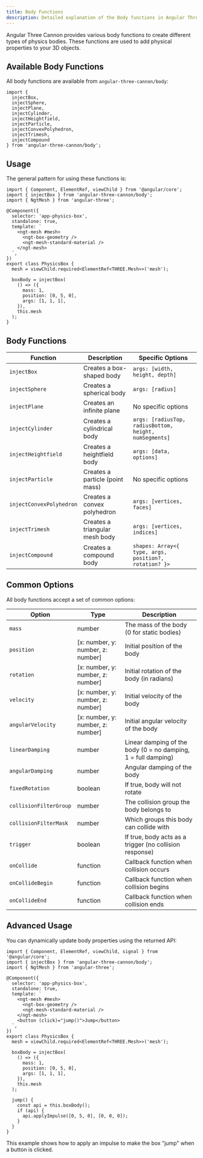 ```yaml
---
title: Body Functions
description: Detailed explanation of the Body functions in Angular Three Cannon
---
```


Angular Three Cannon provides various body functions to create different types of physics bodies. These functions are used to add physical properties to your 3D objects.

## Available Body Functions

All body functions are available from `angular-three-cannon/body`:

```angular-ts
import {
  injectBox,
  injectSphere,
  injectPlane,
  injectCylinder,
  injectHeightfield,
  injectParticle,
  injectConvexPolyhedron,
  injectTrimesh,
  injectCompound
} from 'angular-three-cannon/body';
```

## Usage

The general pattern for using these functions is:

```angular-ts
import { Component, ElementRef, viewChild } from '@angular/core';
import { injectBox } from 'angular-three-cannon/body';
import { NgtMesh } from 'angular-three';

@Component({
  selector: 'app-physics-box',
  standalone: true,
  template: `
    <ngt-mesh #mesh>
      <ngt-box-geometry />
      <ngt-mesh-standard-material />
    </ngt-mesh>
  `,
})
export class PhysicsBox {
  mesh = viewChild.required<ElementRef<THREE.Mesh>>('mesh');

  boxBody = injectBox(
    () => ({
      mass: 1,
      position: [0, 5, 0],
      args: [1, 1, 1],
    }),
    this.mesh
  );
}
```

## Body Functions

| Function | Description | Specific Options |
|----------|-------------|------------------|
| `injectBox` | Creates a box-shaped body | `args: [width, height, depth]` |
| `injectSphere` | Creates a spherical body | `args: [radius]` |
| `injectPlane` | Creates an infinite plane | No specific options |
| `injectCylinder` | Creates a cylindrical body | `args: [radiusTop, radiusBottom, height, numSegments]` |
| `injectHeightfield` | Creates a heightfield body | `args: [data, options]` |
| `injectParticle` | Creates a particle (point mass) | No specific options |
| `injectConvexPolyhedron` | Creates a convex polyhedron | `args: [vertices, faces]` |
| `injectTrimesh` | Creates a triangular mesh body | `args: [vertices, indices]` |
| `injectCompound` | Creates a compound body | `shapes: Array<{ type, args, position?, rotation? }>` |

## Common Options

All body functions accept a set of common options:

| Option | Type | Description |
|--------|------|-------------|
| `mass` | number | The mass of the body (0 for static bodies) |
| `position` | [x: number, y: number, z: number] | Initial position of the body |
| `rotation` | [x: number, y: number, z: number] | Initial rotation of the body (in radians) |
| `velocity` | [x: number, y: number, z: number] | Initial velocity of the body |
| `angularVelocity` | [x: number, y: number, z: number] | Initial angular velocity of the body |
| `linearDamping` | number | Linear damping of the body (0 = no damping, 1 = full damping) |
| `angularDamping` | number | Angular damping of the body |
| `fixedRotation` | boolean | If true, body will not rotate |
| `collisionFilterGroup` | number | The collision group the body belongs to |
| `collisionFilterMask` | number | Which groups this body can collide with |
| `trigger` | boolean | If true, body acts as a trigger (no collision response) |
| `onCollide` | function | Callback function when collision occurs |
| `onCollideBegin` | function | Callback function when collision begins |
| `onCollideEnd` | function | Callback function when collision ends |

## Advanced Usage

You can dynamically update body properties using the returned API:

```angular-ts
import { Component, ElementRef, viewChild, signal } from '@angular/core';
import { injectBox } from 'angular-three-cannon/body';
import { NgtMesh } from 'angular-three';

@Component({
  selector: 'app-physics-box',
  standalone: true,
  template: `
    <ngt-mesh #mesh>
      <ngt-box-geometry />
      <ngt-mesh-standard-material />
    </ngt-mesh>
    <button (click)="jump()">Jump</button>
  `,
})
export class PhysicsBox {
  mesh = viewChild.required<ElementRef<THREE.Mesh>>('mesh');

  boxBody = injectBox(
    () => ({
      mass: 1,
      position: [0, 5, 0],
      args: [1, 1, 1],
    }),
    this.mesh
  );

  jump() {
    const api = this.boxBody();
    if (api) {
      api.applyImpulse([0, 5, 0], [0, 0, 0]);
    }
  }
}
```

This example shows how to apply an impulse to make the box "jump" when a button is clicked.
